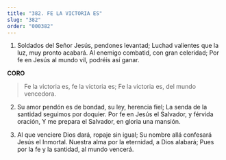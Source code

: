 ```yaml
---
title: "382. FE LA VICTORIA ES"
slug: "382"
order: "000382"
---
```

1. Soldados del Señor Jesús, pendones levantad; Luchad valientes que la luz, muy pronto acabará. Al enemigo combatid, con gran celeridad;
Por fe en Jesús al mundo vil, podréis así ganar.

**CORO**

> Fe la victoria es, fe la victoria es;
Fe la victoria es, del mundo vencedora.

2. Su amor pendón es de bondad, su ley, herencia fiel;
La senda de la santidad seguimos por doquier. Por fe en Jesús el Salvador, y férvida oración, Y me prepara el Salvador, en gloria una mansión.

3. Al que venciere Dios dará, ropaje sin igual; Su nombre allá confesará Jesús el Inmortal. Nuestra alma por la eternidad, a Dios alabará;
Pues por la fe y la santidad, al mundo vencerá.
